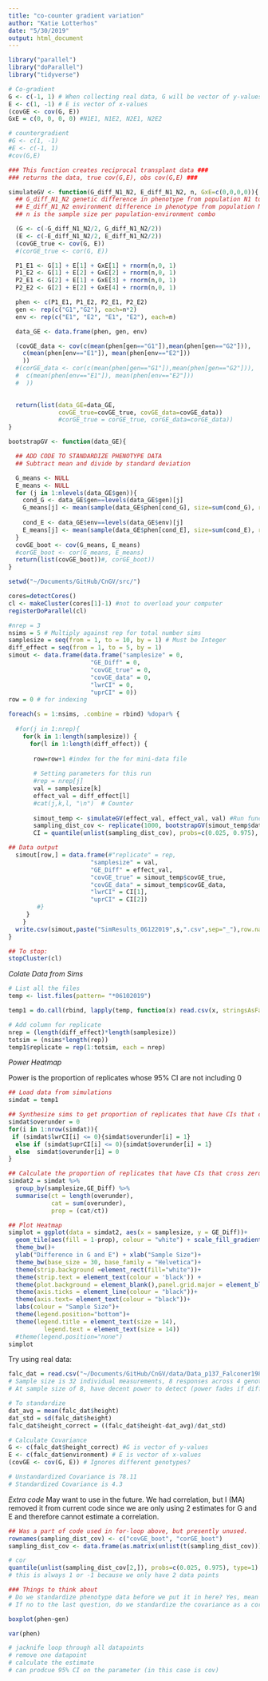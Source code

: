 ```yaml
---
title: "co-counter gradient variation"
author: "Katie Lotterhos"
date: "5/30/2019"
output: html_document
---
```

```r
library("parallel")
library("doParallel")
library("tidyverse")
```

```r
# Co-gradient
G <- c(-1, 1) # When collecting real data, G will be vector of y-values
E <- c(1, -1) # E is vector of x-values
(covGE <- cov(G, E))
GxE = c(0, 0, 0, 0) #N1E1, N1E2, N2E1, N2E2

# countergradient
#G <- c(1, -1)
#E <- c(-1, 1)
#cov(G,E)
```

```r
### This function creates reciprocal transplant data ###
### returns the data, true cov(G,E), obs cov(G,E) ###

simulateGV <- function(G_diff_N1_N2, E_diff_N1_N2, n, GxE=c(0,0,0,0)){
  ## G_diff_N1_N2 genetic difference in phenotype from population N1 to N2
  ## E_diff_N1_N2 environment difference in phenotype from population N1 to N2
  ## n is the sample size per population-environment combo

  (G <- c(-G_diff_N1_N2/2, G_diff_N1_N2/2))
  (E <- c(-E_diff_N1_N2/2, E_diff_N1_N2/2))
  (covGE_true <- cov(G, E))
  #(corGE_true <- cor(G, E))

  P1_E1 <- G[1] + E[1] + GxE[1] + rnorm(n,0, 1)
  P1_E2 <- G[1] + E[2] + GxE[2] + rnorm(n,0, 1)
  P2_E1 <- G[2] + E[1] + GxE[3] + rnorm(n,0, 1)
  P2_E2 <- G[2] + E[2] + GxE[4] + rnorm(n,0, 1)

  phen <- c(P1_E1, P1_E2, P2_E1, P2_E2)
  gen <- rep(c("G1","G2"), each=n*2)
  env <- rep(c("E1", "E2", "E1", "E2"), each=n)

  data_GE <- data.frame(phen, gen, env)

  (covGE_data <- cov(c(mean(phen[gen=="G1"]),mean(phen[gen=="G2"])), 
    c(mean(phen[env=="E1"]), mean(phen[env=="E2"]))
    ))
  #(corGE_data <- cor(c(mean(phen[gen=="G1"]),mean(phen[gen=="G2"])), 
  #  c(mean(phen[env=="E1"]), mean(phen[env=="E2"]))
  #  ))
    

  return(list(data_GE=data_GE, 
              covGE_true=covGE_true, covGE_data=covGE_data)) 
              #corGE_true = corGE_true, corGE_data=corGE_data))
}
```

```r
bootstrapGV <- function(data_GE){

  ## ADD CODE TO STANDARDIZE PHENOTYPE DATA
  ## Subtract mean and divide by standard deviation

  G_means <- NULL
  E_means <- NULL
  for (j in 1:nlevels(data_GE$gen)){
    cond_G <- data_GE$gen==levels(data_GE$gen)[j]
    G_means[j] <- mean(sample(data_GE$phen[cond_G], size=sum(cond_G), replace=TRUE))
    
    cond_E <- data_GE$env==levels(data_GE$env)[j]
    E_means[j] <- mean(sample(data_GE$phen[cond_E], size=sum(cond_E), replace=TRUE))
  }
  covGE_boot <- cov(G_means, E_means)
  #corGE_boot <- cor(G_means, E_means)
  return(list(covGE_boot))#, corGE_boot))
}
```

```r
setwd("~/Documents/GitHub/CnGV/src/")

cores=detectCores()
cl <- makeCluster(cores[1]-1) #not to overload your computer
registerDoParallel(cl)

#nrep = 3
nsims = 5 # Multiply against rep for total number sims
samplesize = seq(from = 1, to = 10, by = 1) # Must be Integer
diff_effect = seq(from = 1, to = 5, by = 1) 
simout <- data.frame(data.frame("samplesize" = 0,
                       "GE_Diff" = 0,
                       "covGE_true" = 0,
                       "covGE_data" = 0, 
                       "lwrCI" = 0,
                       "uprCI" = 0))
row = 0 # for indexing

foreach(s = 1:nsims, .combine = rbind) %dopar% { 
  
  #for(j in 1:nrep){
    for(k in 1:length(samplesize)) {
      for(l in 1:length(diff_effect)) {
       
       row=row+1 #index for the for mini-data file
       
       # Setting parameters for this run
       #rep = nrep[j]
       val = samplesize[k] 
       effect_val = diff_effect[l]
       #cat(j,k,l, "\n")  # Counter 
       
       simout_temp <- simulateGV(effect_val, effect_val, val) #Run function to generate data 
       sampling_dist_cov <- replicate(1000, bootstrapGV(simout_temp$data_GE)[1], simplify=TRUE) #Bootstrap
       CI = quantile(unlist(sampling_dist_cov), probs=c(0.025, 0.975), type=1) #Get confidence intervals

## Data output  
  simout[row,] = data.frame(#"replicate" = rep,
                       "samplesize" = val,
                       "GE_Diff" = effect_val,
                       "covGE_true" = simout_temp$covGE_true,
                       "covGE_data" = simout_temp$covGE_data, 
                       "lwrCI" = CI[1],
                       "uprCI" = CI[2])
        #}
     }
    }
  write.csv(simout,paste("SimResults_06122019",s,".csv",sep="_"),row.names=FALSE)
}

## To stop:
stopCluster(cl)
```
*Colate Data from Sims*
```r
# List all the files
temp <- list.files(pattern= "*06102019")

temp1 = do.call(rbind, lapply(temp, function(x) read.csv(x, stringsAsFactors = FALSE)))

# Add column for replicate
nrep = (length(diff_effect)*length(samplesize))
totsim = (nsims*length(rep))
temp1$replicate = rep(1:totsim, each = nrep)  

```

*Power Heatmap*

Power is the proportion of replicates whose 95% CI are not including 0

```r
## Load data from simulations
simdat = temp1

## Synthesize sims to get proportion of replicates that have CIs that cross zero
simdat$overunder = 0
for(i in 1:nrow(simdat)){
 if (simdat$lwrCI[i] <= 0){simdat$overunder[i] = 1}
  else if (simdat$uprCI[i] <= 0){simdat$overunder[i] = 1}
  else  simdat$overunder[i] = 0
}

## Calculate the proportion of replicates that have CIs that cross zero
simdat2 = simdat %>% 
  group_by(samplesize,GE_Diff) %>%
  summarise(ct = length(overunder),
            cat = sum(overunder),
            prop = (cat/ct))

## Plot Heatmap
simplot = ggplot(data = simdat2, aes(x = samplesize, y = GE_Diff))+
  geom_tile(aes(fill = 1-prop), colour = "white") + scale_fill_gradient(low = "white", high = "steelblue")+
  theme_bw()+ 
  ylab("Difference in G and E") + xlab("Sample Size")+
  theme_bw(base_size = 30, base_family = "Helvetica")+ 
  theme(strip.background =element_rect(fill="white"))+
  theme(strip.text = element_text(colour = 'black')) +
  theme(plot.background = element_blank(),panel.grid.major = element_blank(),panel.grid.minor = element_blank())+
  theme(axis.ticks = element_line(colour = "black"))+
  theme(axis.text= element_text(colour = "black"))+
  labs(colour = "Sample Size")+
  theme(legend.position="bottom")+
  theme(legend.title = element_text(size = 14),
          legend.text = element_text(size = 14))
  #theme(legend.position="none")
simplot

```

Try using real data: 
```r
falc_dat = read.csv("~/Documents/GitHub/CnGV/data/Data_p137_Falconer1981.csv")
# Sample size is 32 individual measurements, 8 responses across 4 genotypes  
# At sample size of 8, have decent power to detect (power fades if difference between G and E is ~ 1-2)

# To standardize
dat_avg = mean(falc_dat$height) 
dat_std = sd(falc_dat$height)
falc_dat$height_correct = ((falc_dat$height-dat_avg)/dat_std)

# Calculate Covariance
G <- c(falc_dat$height_correct) #G is vector of y-values
E <- c(falc_dat$environment) # E is vector of x-values
(covGE <- cov(G, E)) # Ignores different genotypes? 

# Unstandardized Covariance is 78.11
# Standardized Covariance is 4.3
```

*Extra code*
May want to use in the future. We had correlation, but I (MA) removed it from current code since we are only using 2 estimates for G and E and therefore cannot estimate a correlation. 
```r
## Was a part of code used in for-loop above, but presently unused. 
rownames(sampling_dist_cov) <- c("covGE_boot", "corGE_boot")
sampling_dist_cov <- data.frame(as.matrix(unlist(t(sampling_dist_cov))))

# cor
quantile(unlist(sampling_dist_cov[2,]), probs=c(0.025, 0.975), type=1)
# this is always 1 or -1 because we only have 2 data points

### Things to think about
# Do we standardize phenotype data before we put it in here? Yes, mean = 0, stdev = 1
# If no to the last question, do we standardize the covariance as a correlation?

boxplot(phen~gen)

var(phen)

# jacknife loop through all datapoints
# remove one datapoint 
# calculate the estimate
# can prodcue 95% CI on the parameter (in this case is cov)
```
